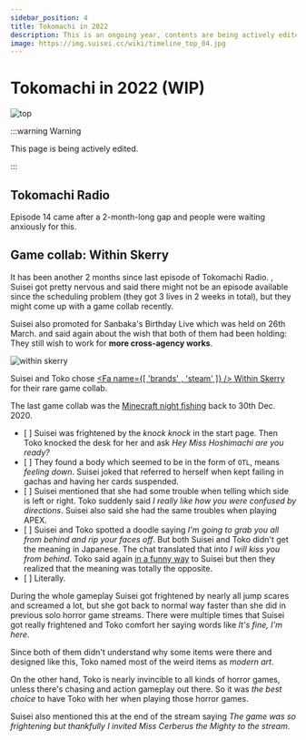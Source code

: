 ```yaml
---
sidebar_position: 4
title: Tokomachi in 2022
description: This is an ongoing year, contents are being actively edited. A Wiki-like site to record Tokomachi activities and details. This site is fan-made, unofficial and non-profit.
image: https://img.suisei.cc/wiki/timeline_top_04.jpg
---
```



# Tokomachi in 2022 (WIP)

![top](/img/top/top_04.jpg)

:::warning Warning

This page is being actively edited.

:::

## Tokomachi Radio

<Date D="2022-01-26" />

Episode 14 came after a 2-month-long gap and people were waiting anxiously for this.

<FYI Topic="Tokomachi Radio Episode 14" Desc="/radio/tokomachi_radio_s2#episode-14" />

## Game collab: Within Skerry

<Date D="2022-03-21" />

It has been another 2 months since last episode of Tokomachi Radio. <YTTime Id="yydLvFXNKtg" Time="86:10" Desc="The chat asked if there would be another episode this month" />, Suisei got pretty nervous and said there might not be an episode available since the scheduling problem (they got 3 lives in 2 weeks in total), but they might come up with a game collab recently.

Suisei also promoted for Sanbaka's Birthday Live which was held on 26th March. and said again about the wish that both of them had been holding: They still wish to work for **more cross-agency works**.

<Date D="2022-04-06" />

![within skerry](/img/youtube/20220406_01.jpg)

> <YTLink Id="rkOfEICgZRg" />

Suisei and Toko chose [<Fa name={[ 'brands' , 'steam' ]} /> Within Skerry](https://store.steampowered.com/app/1871510/Within_Skerry/) for their rare game collab.

The last game collab was the [Minecraft night fishing](/timeline/2020#new-year-) back to 30th Dec. 2020.

- [ <YTTime Id="rkOfEICgZRg" Time="03:27" Desc="Knock knock" /> ] Suisei was frightened by the _knock knock_ in the start page. Then Toko knocked the desk for her and ask _Hey Miss Hoshimachi are you ready?_
- [ <YTTime Id="rkOfEICgZRg" Time="40:45" Desc="Feeling down" /> ] They found a body which seemed to be in the form of `OTL`, means _feeling down_. Suisei joked that referred to herself when kept failing in gachas and having her cards suspended.
- [ <YTTime Id="rkOfEICgZRg" Time="45:20" Desc="Left or Right?" /> ] Suisei mentioned that she had some trouble when telling which side is left or right. Toko suddenly said _I really like how you were confused by directions_. Suisei also said she had the same troubles when playing APEX.
- [ <YTTime Id="rkOfEICgZRg" Time="48:43" Desc="From behind" /> ] Suisei and Toko spotted a doodle saying _I'm going to grab you all from behind and rip your faces off_. But both Suisei and Toko didn't get the meaning in Japanese. The chat translated that into _I will kiss you from behind_. Toko said again [in a funny way](https://www.youtube.com/watch?v=rkOfEICgZRg&t=2977s) to Suisei but then they realized that the meaning was totally the opposite.
- [ <YTTime Id="rkOfEICgZRg" Time="66:41" Desc="The two of us for life" /> ] Literally.

During the whole gameplay Suisei got frightened by nearly all jump scares and screamed a lot, but she got back to normal way faster than she did in previous solo horror game streams. There were multiple times that Suisei got really frightened and Toko comfort her saying words like _It's fine, I'm here_.

Since both of them didn't understand why some items were there and designed like this, Toko named most of the weird items as _modern art_.

On the other hand, Toko is nearly invincible to all kinds of horror games, unless there's chasing and action gameplay out there. So it was _the best choice_ to have Toko with her when playing those horror games.

Suisei also mentioned this at the end of the stream saying _The game was so frightening but thankfully I invited Miss Cerberus the Mighty to the stream_.
